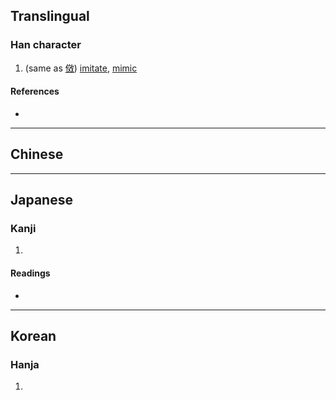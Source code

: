 {{also|效}}
{{character info}}
==Translingual==

===Han character===
{{Han char|rn=9|rad=人|as=08|sn=10|four=|canj=OYKS|ids=⿰亻効}}

# (same as [[傚]]) [[imitate]], [[mimic]]

====References====
* {{Han ref|kx=0106.090|dkj=00725|dj=0226.040|hdz=10183.010|uh=4FF2|ud=20466}}

----

==Chinese==
{{zh-see|傚|v}}

----

==Japanese==

===Kanji===
{{ja-kanji|grade=|rs=人08}}

# {{rfdef|ja|sort=人08}}

====Readings====
* {{ja-readings|on=こう|kun=なら-う}}

----

==Korean==

===Hanja===
{{ko-hanja|hangeul=효|rv=hyo|mr=hyo}}

# {{rfdef|ko|sort=人08}}